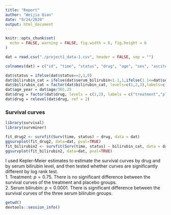 ```yaml
---
title: "Report"
author: "Weijia Qian"
date: "9/24/2020"
output: html_document
---
```



```r
knitr::opts_chunk$set(
  echo = FALSE, warning = FALSE, fig.width = 6, fig.height = 6
)
```

```r
dat = read.csv("./project1_data-1.csv", header = FALSE, sep = "")
```

```r
colnames(dat) = c("id", "time", "status", "drug", "age", "sex", "ascites","hepatomegaly", "spiders","edema","serum_bilirubin","serum_cholesterol", "albumin", "urine_copper", "alkaline_phosphatase","SGOT","triglicerides","platelets","prothrombin","histologic_stage")

dat$status = ifelse(dat$status==2,1,0)
dat$bilirubin_cat = ifelse(dat$serum_bilirubin<1.1,1,ifelse(1.1<=dat$serum_bilirubin & dat$serum_bilirubin<=3.3,2,3))
dat$bilirubin_cat = factor(dat$bilirubin_cat, levels=c(1,2,3),labels=c("<1.1","1.1-3.3",">3.3"))
dat$age_year = dat$age/365.25
dat$drug = factor(dat$drug, levels = c(1,2), labels = c("treatment","placebo"))
dat$drug = relevel(dat$drug, ref = 2)
```

### Survival curves
```r
library(survival)
library(survminer)

fit_drug2 <- survfit(Surv(time, status) ~ drug, data = dat)
ggsurvplot(fit_drug2, data=dat, pval=TRUE)
fit_bilirubin2 <- survfit(Surv(time, status) ~ bilirubin_cat, data = dat)
ggsurvplot(fit_bilirubin2, data=dat, pval=TRUE)
```

I used Kepler-Meier estimates to estimate the survival curves by drug and by serum bilirubin level, and then tested whether curves are significantly different by log rank test.  
1. Treatment: $p = 0.75$. There is no significant difference between the survival curves of the treatment and placebo groups.  
2. Serum bilirubin: $p < 0.0001$. There is significant difference between the survival curves of the three serum bilirubin groups.

```r
getwd()
devtools::session_info()
```


